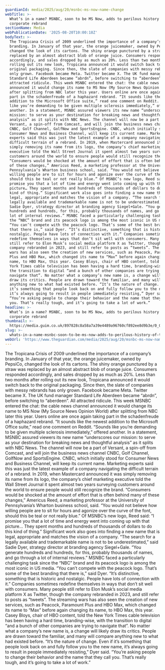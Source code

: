 ```yaml
---
guardianId: media/2025/aug/20/msnbc-ms-now-name-change
webTitle: >-
  What’s in a name? MSNBC, soon to be MS Now, adds to perilous history of the
  corporate rebrand
sectionName: Media
webPublicationDate: '2025-08-20T10:00:18Z'
bodyText: >-
  The Tropicana Crisis of 2009 underlined the importance of a company’s
  branding. In January of that year, the orange juicemaker, owned by PepsiCo,
  changed the look of its cartons. The shiny orange punctured by a straw was
  replaced by an almost abstract blob of orange juice. Consumers responded
  accordingly, and sales dropped by as much as 20%. Less than two months after
  rolling out its new look, Tropicana announced it would switch back to the
  original packaging. Since then, the slate of companies with messy rebrands has
  only grown. Facebook became Meta. Twitter became X. The UK fund manager
  Standard Life Aberdeen became “abrdn”, before switching to “aberdeen”. All
  attracted ridicule. This week MSNBC entered the chat: the cable news channel
  announced it would change its name to MS Now (My Source News Opinion World)
  after splitting from NBC later this year. Users online are once again taking
  part in the schadenfreude of a haphazard rebrand. “It sounds like the newest
  addition to the Microsoft Office suite,” read one comment on Reddit. “Sounds
  like you’re demanding to be given multiple sclerosis immediately,” offered
  another. In a statement, MSNBC assured viewers its new name “underscores our
  mission: to serve as your destination for breaking news and thoughtful
  analysis” as it splits with NBC News. The channel will now be a part of
  Versant, a spin-off from Comcast, and will join the business news channel
  CNBC, Golf Channel, GolfNow and SportsEngine. CNBC, which initially stood for
  Consumer News and Business Channel, will keep its current name. Marketing
  experts said this was just the latest example of a company navigating the
  difficult terrain of a rebrand. In 2019, when Mastercard announced it was
  simply removing its name from its logo, the company’s chief marketing
  executive told the Wall Street Journal it spent almost two years surveying
  customers around the world to ensure people would still recognize the brand.
  “Consumers would be shocked at the amount of effort that is often behind many
  of these changes,” Americus Reed, a marketing professor at the University of
  Pennsylvania’s Wharton business school, said. “You would not believe how
  willing people are to sit for hours and agonize over the curve of the font,
  should this be teal or not really blue.” Of MSNBC’s new logo, Reed said: “I
  promise you that a lot of time and energy went into coming up with that
  picture… They spent months and hundreds of thousands of dollars to do this
  kind of thing.” Significant work also goes into finding a new name that is
  legal, appropriate and matches the vision of a company. “The search for a
  legally available and trademarkable name is not to be underestimated,” said
  Sadie Dyer, strategy director at branding agency Siegel+Gale. “You generate
  hundreds and hundreds, for this, probably thousands of names, and go through a
  lot of internal reviews.” MSNBC faced a particularly challenging task since
  the “NBC” brand and its peacock logo is among the most iconic in US media.
  “You can’t compete with the peacock logo. That’s some of the best branding
  that there is,” said Dyer. “It’s distinctive, something that is historic and
  nostalgic. People have lots of connection with it.” Companies sometimes
  redefine themselves in ways that don’t sit well with consumers. Many people
  still refer to Elon Musk’s social media platform X as Twitter, though the
  company rebranded in 2023, and still refer to posts as “tweets”. The streaming
  wars has also seen the creation of new services, such as Peacock, Paramount
  Plus and HBO Max, which changed its name to “Max” before again changing its
  name, to HBO Max, this year. Casey Bloys, chair of HBO content, told the New
  York Times cable television has been having a hard time, branding-wise, with
  the transition to digital “and a bunch of other companies are trying to
  navigate that”. No matter what a company’s new name is, a change will likely
  draw its critics. People are drawn toward the familiar, and many will compare
  anything new to what had existed before. “It’s the nature of change. Even if
  it’s something that people look back on and fully follow you to the new name,
  it’s always going to result in people immediately resisting,” Dyer said.
  “You’re asking people to change their behavior and the name that they call
  you. That’s really tough, and it’s going to take a lot of work.”
headline: >-
  What’s in a name? MSNBC, soon to be MS Now, adds to perilous history of the
  corporate rebrand
thumbnail: >-
  https://media.guim.co.uk/897828c8a58a7a39e4489a96760cf892ee8d9b3e/0_0_3000_1800/500.jpg
slug: >-
  whats-in-a-name-msnbc-soon-to-be-ms-now-adds-to-perilous-history-of-the-corporate-rebrand
webUrl: 'https://www.theguardian.com/media/2025/aug/20/msnbc-ms-now-name-change'
---
```

The Tropicana Crisis of 2009 underlined the importance of a company’s branding. In January of that year, the orange juicemaker, owned by PepsiCo, changed the look of its cartons. The shiny orange punctured by a straw was replaced by an almost abstract blob of orange juice. Consumers responded accordingly, and sales dropped by as much as 20%. Less than two months after rolling out its new look, Tropicana announced it would switch back to the original packaging. Since then, the slate of companies with messy rebrands has only grown. Facebook became Meta. Twitter became X. The UK fund manager Standard Life Aberdeen became “abrdn”, before switching to “aberdeen”. All attracted ridicule. This week MSNBC entered the chat: the cable news channel announced it would change its name to MS Now (My Source News Opinion World) after splitting from NBC later this year. Users online are once again taking part in the schadenfreude of a haphazard rebrand. “It sounds like the newest addition to the Microsoft Office suite,” read one comment on Reddit. “Sounds like you’re demanding to be given multiple sclerosis immediately,” offered another. In a statement, MSNBC assured viewers its new name “underscores our mission: to serve as your destination for breaking news and thoughtful analysis” as it splits with NBC News. The channel will now be a part of Versant, a spin-off from Comcast, and will join the business news channel CNBC, Golf Channel, GolfNow and SportsEngine. CNBC, which initially stood for Consumer News and Business Channel, will keep its current name. Marketing experts said this was just the latest example of a company navigating the difficult terrain of a rebrand. In 2019, when Mastercard announced it was simply removing its name from its logo, the company’s chief marketing executive told the Wall Street Journal it spent almost two years surveying customers around the world to ensure people would still recognize the brand. “Consumers would be shocked at the amount of effort that is often behind many of these changes,” Americus Reed, a marketing professor at the University of Pennsylvania’s Wharton business school, said. “You would not believe how willing people are to sit for hours and agonize over the curve of the font, should this be teal or not really blue.” Of MSNBC’s new logo, Reed said: “I promise you that a lot of time and energy went into coming up with that picture… They spent months and hundreds of thousands of dollars to do this kind of thing.” Significant work also goes into finding a new name that is legal, appropriate and matches the vision of a company. “The search for a legally available and trademarkable name is not to be underestimated,” said Sadie Dyer, strategy director at branding agency Siegel+Gale. “You generate hundreds and hundreds, for this, probably thousands of names, and go through a lot of internal reviews.” MSNBC faced a particularly challenging task since the “NBC” brand and its peacock logo is among the most iconic in US media. “You can’t compete with the peacock logo. That’s some of the best branding that there is,” said Dyer. “It’s distinctive, something that is historic and nostalgic. People have lots of connection with it.” Companies sometimes redefine themselves in ways that don’t sit well with consumers. Many people still refer to Elon Musk’s social media platform X as Twitter, though the company rebranded in 2023, and still refer to posts as “tweets”. The streaming wars has also seen the creation of new services, such as Peacock, Paramount Plus and HBO Max, which changed its name to “Max” before again changing its name, to HBO Max, this year. Casey Bloys, chair of HBO content, told the New York Times cable television has been having a hard time, branding-wise, with the transition to digital “and a bunch of other companies are trying to navigate that”. No matter what a company’s new name is, a change will likely draw its critics. People are drawn toward the familiar, and many will compare anything new to what had existed before. “It’s the nature of change. Even if it’s something that people look back on and fully follow you to the new name, it’s always going to result in people immediately resisting,” Dyer said. “You’re asking people to change their behavior and the name that they call you. That’s really tough, and it’s going to take a lot of work.”
